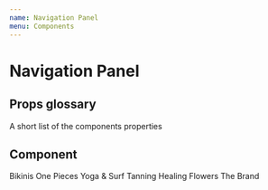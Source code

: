 ```yaml
---
name: Navigation Panel
menu: Components
---
```



# Navigation Panel

## Props glossary

A short list of the components properties

## Component

<Playground>
  <DemoBox>
    <NavPanel isExpanded={true}>
      <NavLink href="#" current={false} isFocused={true}>
        Bikinis
      </NavLink>
      <NavLink href="#" current={true} isFocused={false}>
        One Pieces
      </NavLink>
      <NavLink href="#" current={false} isFocused={false}>
        Yoga & Surf
      </NavLink>
      <NavLink href="#" current={false} isFocused={false}>
        Tanning
      </NavLink>
      <NavLink href="#" current={false} isFocused={false}>
        Healing Flowers
      </NavLink>
      <NavLink href="#" current={false} isFocused={false}>
        The Brand
      </NavLink>
    </NavPanel>
  </DemoBox>
</Playground>
